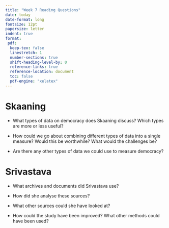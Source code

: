 ```yaml
---
title: "Week 7 Reading Questions"
date: today
date-format: long
fontsize: 12pt
papersize: letter
indent: true
format:
 pdf:
  keep-tex: false
  linestretch: 1
  number-sections: true
  shift-heading-level-by: 0
  reference-links: true
  reference-location: document
  toc: false
  pdf-engine: "xelatex"
---
```


# Skaaning

 - What types of data on democracy does Skaaning discuss? Which types are more or less useful?

 - How could we go about combining different types of data into a single measure? Would this be worthwhile? What would the challenges be?

 - Are there any other types of data we could use to measure democracy?

# Srivastava

 - What archives and documents did Srivastava use?

 - How did she analyse these sources?

 - What other sources could she have looked at?

 - How could the study have been improved? What other methods could have been used? 

